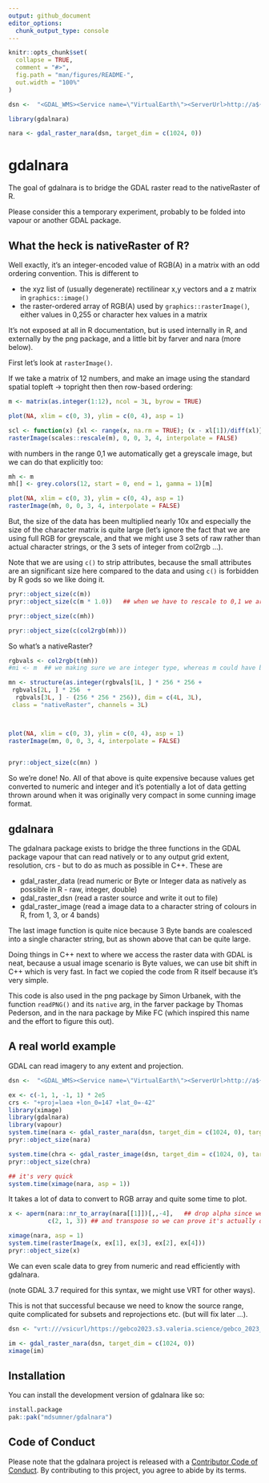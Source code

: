 ```yaml
---
output: github_document
editor_options: 
  chunk_output_type: console
---
```


<!-- README.md is generated from README.Rmd. Please edit that file -->

```r
knitr::opts_chunk$set(
  collapse = TRUE,
  comment = "#>",
  fig.path = "man/figures/README-",
  out.width = "100%"
)

dsn <-  "<GDAL_WMS><Service name=\"VirtualEarth\"><ServerUrl>http://a${server_num}.ortho.tiles.virtualearth.net/tiles/a${quadkey}.jpeg?g=90</ServerUrl></Service><MaxConnections>4</MaxConnections><Cache/></GDAL_WMS>"

library(gdalnara)

nara <- gdal_raster_nara(dsn, target_dim = c(1024, 0))

```

# gdalnara

<!-- badges: start -->
<!-- badges: end -->

The goal of gdalnara is to bridge the GDAL raster read to the nativeRaster of R. 

Please consider this a temporary experiment, probably to be folded into vapour or another GDAL package. 

## What the heck is nativeRaster of R?

Well exactly, it's an integer-encoded value of RGB(A) in a matrix with an odd ordering convention. This is different to

- the xyz list of (usually degenerate) rectilinear x,y vectors and a z matrix in `graphics::image()`
- the raster-ordered array of RGB(A) used by `graphics::rasterImage()`, either values in 0,255 or character hex values in a matrix 

It's not exposed at all in R documentation, but is used internally in R, and externally by the png package, and a little bit by farver and nara (more below). 

First let's look at `rasterImage()`. 

If we take a matrix of 12 numbers, and make an image using the standard spatial topleft -> topright then then row-based ordering: 

```r
m <- matrix(as.integer(1:12), ncol = 3L, byrow = TRUE)

plot(NA, xlim = c(0, 3), ylim = c(0, 4), asp = 1)

scl <- function(x) {xl <- range(x, na.rm = TRUE); (x - xl[1])/diff(xl)}
rasterImage(scales::rescale(m), 0, 0, 3, 4, interpolate = FALSE)
```

with numbers in the range 0,1 we automatically get a greyscale image, but we can do that explicitly too:

```r
mh <- m
mh[] <- grey.colors(12, start = 0, end = 1, gamma = 1)[m]

plot(NA, xlim = c(0, 3), ylim = c(0, 4), asp = 1)
rasterImage(mh, 0, 0, 3, 4, interpolate = FALSE)

```

But, the size of the data has been multiplied nearly 10x  and especially the size of the character matrix is quite large (let's ignore the fact that we are using full RGB for greyscale, and that we might use 3 sets of raw rather than actual character strings, or the 3 sets of integer from col2rgb ...). 

Note that we are using `c()` to strip attributes, because the small attributes are an significant size here compared to the data and using `c()` is forbidden by R gods so we like doing it. 


```r
pryr::object_size(c(m))
pryr::object_size(c(m * 1.0))   ## when we have to rescale to 0,1 we are double

pryr::object_size(c(mh))

pryr::object_size(c(col2rgb(mh)))
```

So what's a nativeRaster? 


```r
rgbvals <- col2rgb(t(mh))
#mi <- m  ## we making sure we are integer type, whereas m could have been double or integer

mn <- structure(as.integer(rgbvals[1L, ] * 256 * 256 + 
 rgbvals[2L, ] * 256  +
  rgbvals[3L, ] - (256 * 256 * 256)), dim = c(4L, 3L), 
 class = "nativeRaster", channels = 3L)



plot(NA, xlim = c(0, 3), ylim = c(0, 4), asp = 1)
rasterImage(mn, 0, 0, 3, 4, interpolate = FALSE)
   

pryr::object_size(c(mn) )
```

So we're done!  No.  All of that above is quite expensive because values get converted to numeric and integer and it's potentially a lot of data getting thrown around when it was originally very compact in some cunning image format. 


## gdalnara

The gdalnara package exists to bridge the three functions in the GDAL package vapour that can read natively or to any output grid extent, resolution, crs - but to do as much as possible in C++. These are 

- gdal_raster_data (read numeric or Byte or Integer data as natively as possible in R - raw, integer, double)
- gdal_raster_dsn (read a raster source and write it out to file)
- gdal_raster_image (read a image data to a character string of colours in R, from 1, 3, or 4 bands)

The last image function is quite nice because 3 Byte bands are coalesced into a single character string, but as shown above that can be quite large. 

Doing things in C++ next to where we access the raster data with GDAL is neat, because a usual image scenario is Byte values, we can use bit shift in C++ which is very fast. In fact we copied the code from R itself because it's very simple. 

This code is also used in the png package by Simon Urbanek, with the function `readPNG()` and its `native` arg, in the farver package by Thomas Pederson, and in the nara package by Mike FC (which inspired this name and the effort to figure this out). 

## A real world example

GDAL can read imagery to any extent and projection. 


```r
dsn <-  "<GDAL_WMS><Service name=\"VirtualEarth\"><ServerUrl>http://a${server_num}.ortho.tiles.virtualearth.net/tiles/a${quadkey}.jpeg?g=90</ServerUrl></Service><MaxConnections>4</MaxConnections><Cache/></GDAL_WMS>"

ex <- c(-1, 1, -1, 1) * 2e5
crs <- "+proj=laea +lon_0=147 +lat_0=-42"
library(ximage)
library(gdalnara)
library(vapour)
system.time(nara <- gdal_raster_nara(dsn, target_dim = c(1024, 0), target_ext = ex, target_crs = crs))
pryr::object_size(nara)

system.time(chra <- gdal_raster_image(dsn, target_dim = c(1024, 0), target_ext = ex, target_crs = crs))
pryr::object_size(chra)

## it's very quick
system.time(ximage(nara, asp = 1))
```


It takes a lot of data to convert to RGB array and quite some time to plot. 


```r

x <- aperm(nara::nr_to_array(nara[[1]])[,,-4],   ## drop alpha since we don't use it
           c(2, 1, 3)) ## and transpose so we can prove it's actually doing something

ximage(nara, asp = 1)
system.time(rasterImage(x, ex[1], ex[3], ex[2], ex[4]))
pryr::object_size(x)


```


We can even scale data to grey from numeric and read efficiently with gdalnara. 

(note GDAL 3.7 required for this syntax, we might use VRT for other ways). 

This is not that successful because we need to know the source range, quite complicated for subsets and reprojections etc. (but will fix later ...). 

```r
dsn <- "vrt:///vsicurl/https://gebco2023.s3.valeria.science/gebco_2023_land_cog.tif?scale=-7676,5500,0,255&ot=Float32"

im <- gdal_raster_nara(dsn, target_dim = c(1024, 0))
ximage(im)

```


## Installation

You can install the development version of gdalnara like so:

``` r
install.package
pak::pak("mdsumner/gdalnara")
```


## Code of Conduct
  
Please note that the gdalnara project is released with a [Contributor Code of Conduct](https://contributor-covenant.org/version/2/1/CODE_OF_CONDUCT.html). By contributing to this project, you agree to abide by its terms.
